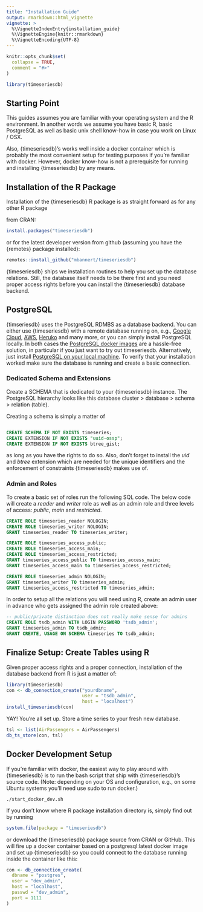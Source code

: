 ```yaml
---
title: "Installation Guide"
output: rmarkdown::html_vignette
vignette: >
  %\VignetteIndexEntry{installation_guide}
  %\VignetteEngine{knitr::rmarkdown}
  %\VignetteEncoding{UTF-8}
---
```


```r
knitr::opts_chunk$set(
  collapse = TRUE,
  comment = "#>"
)
```

```r
library(timeseriesdb)
```

## Starting Point

This guides assumes you are familiar with your operating system and the 
R environment. In another words we assume you have basic R, basic PostgreSQL as well 
as basic unix shell know-how in case you work on Linux / OSX. 

Also, {timeseriesdb}'s works well inside a docker container which is probably
the most convenient setup for testing purposes if you're familiar with docker. 
However, docker know-how is not a prerequisite for running and installing 
{timeseriesdb} by any means. 

## Installation of the R Package

Installation of the {timeseriesdb} R package is as straight forward as for any other R package

from CRAN:

```r
install.packages("timeseriesdb")
```

or for the latest developer version from github (assuming you have the {remotes} package installed):

```r
remotes::install_github("mbannert/timeseriesdb")
```

{timeseriesdb} ships we installation routines to help you set up the database relations. Still, the database itself  needs to be there first and you need 
proper access rights before you can install the {timeseriesdb} database backend.


## PostgreSQL 

{timseriesdb} uses the PostgreSQL RDMBS as a database backend. 
You can either use {timeseriesdb} with a remote database running on, e.g., 
[Google Cloud](https://cloud.google.com/sql/docs/postgres#:~:text=Cloud%20SQL%20for%20PostgreSQL%20is,databases%20on%20Google%20Cloud%20Platform.), [AWS](https://aws.amazon.com/rds/postgresql/), [Heruko](https://www.heroku.com/postgres) and many more, or you can simply install PostgreSQL locally. In both cases the [PostgreSQL docker images](https://hub.docker.com/_/postgres)
are a hassle-free solution, in particular if you just want to try out timeseriesdb.
Alternatively, just install [PostgreSQL on your local machine](https://www.postgresql.org/download/). To verify that your installation worked make sure the database is running and create 
a basic connection. 


### Dedicated Schema and Extensions

Create a SCHEMA that is dedicated to your {timeseriesdb} instance. 
The PostgreSQL hierarchy looks like this database cluster > database > schema > relation (table). 

Creating a schema is simply a matter of 

```sql

CREATE SCHEMA IF NOT EXISTS timeseries;
CREATE EXTENSION IF NOT EXISTS "uuid-ossp";
CREATE EXTENSION IF NOT EXISTS btree_gist;

```

as long as you have the rights to do so. Also, don't forget to install the *uid* and *btree* extension which are needed for the unique identifiers and the enforcement of constraints {timeseriesdb} makes use of. 

### Admin and Roles

To create a basic set of roles run the following SQL code. The below code will 
create a *reader* and *writer* role as well as an admin role and three levels of
access: *public*, *main* and *restricted*.

```sql
CREATE ROLE timeseries_reader NOLOGIN;
CREATE ROLE timeseries_writer NOLOGIN;
GRANT timeseries_reader TO timeseries_writer;

CREATE ROLE timeseries_access_public;
CREATE ROLE timeseries_access_main;
CREATE ROLE timeseries_access_restricted;
GRANT timeseries_access_public TO timeseries_access_main;
GRANT timeseries_access_main to timeseries_access_restricted;

CREATE ROLE timeseries_admin NOLOGIN;
GRANT timeseries_writer TO timeseries_admin;
GRANT timeseries_access_restricted TO timeseries_admin;

```

In order to setup all the relations you will need using R, create an 
admin user in advance who gets assigned the admin role created above: 

```sql
-- public/private distinction does not really make sense for admins
CREATE ROLE tsdb_admin WITH LOGIN PASSWORD 'tsdb_admin'; 
GRANT timeseries_admin TO tsdb_admin;
GRANT CREATE, USAGE ON SCHEMA timeseries TO tsdb_admin;

```

## Finalize Setup: Create Tables using R

Given proper access rights and a proper connection, installation of the database
backend from R is just a matter of: 

```r
library(timeseriesdb)
con <- db_connection_create("yourdbname",
                            user = "tsdb_admin",
                            host = "localhost")
install_timeseriesdb(con)
```

YAY! You're all set up. Store a time series to your fresh new database.

```r
tsl <- list(AirPassengers = AirPassengers)
db_ts_store(con, tsl)
```


## Docker Development Setup

If you're familiar with docker, the easiest way to play around with 
{timeseriesdb} is to run the bash script that ship with {timeseriesdb}'s
source code. (Note: depending on your OS and configuration, e.g., on some
Ubuntu systems you’ll need use sudo to run docker.)

```
./start_docker_dev.sh
```

If you don’t know where R package installation directory is, simply find out by running

```r
system.file(package = "timeseriesdb")
```

or download the {timeseriesdb} package source from CRAN or GitHub.
This will fire up a docker container based on a postgresql:latest docker image
and set up {timeseriesdb} so you could connect to the database running inside the
container like this: 

```r
con <- db_connection_create(
  dbname = "postgres",
  user = "dev_admin",
  host = "localhost",
  passwd = "dev_admin",
  port = 1111
)
```














